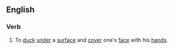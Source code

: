 ==English==
{{wikipedia}}
===Verb===
{{en-verb|ducks and covers|ducking and covering|ducked and covered|head=[[duck]] [[and]] [[cover]]}}

# {{intransitive}} To [[duck]] [[under]] a [[surface]] and [[cover]] one's [[face]] with his [[hands]].
